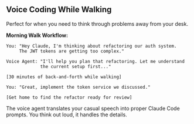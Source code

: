 ## Voice Coding While Walking

Perfect for when you need to think through problems away from your desk.

**Morning Walk Workflow:**
```
You: "Hey Claude, I'm thinking about refactoring our auth system.
     The JWT tokens are getting too complex."

Voice Agent: "I'll help you plan that refactoring. Let me understand
             the current setup first..."

[30 minutes of back-and-forth while walking]

You: "Great, implement the token service we discussed."

[Get home to find the refactor ready for review]
```

The voice agent translates your casual speech into proper Claude Code prompts. You think out loud, it handles the details.
